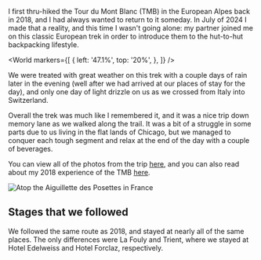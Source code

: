 I first thru-hiked the Tour du Mont Blanc (TMB) in the European Alpes back in 2018, 
and I had always wanted to return to it someday. In July of 2024 I made that a 
reality, and this time I wasn't going alone: my partner joined me on this 
classic European trek in order to introduce them to the hut-to-hut backpacking 
lifestyle.

<World
  markers={[
    {
      left: '47.1%',
      top: '20%',
    },
  ]}
/>

We were treated with great weather on this trek with a couple days of rain later 
in the evening (well after we had arrived at our places of stay for the day), 
and only one day of light drizzle on us as we crossed from Italy into Switzerland.

Overall the trek was much like I remembered it, and it was a nice trip down 
memory lane as we walked along the trail. It was a bit of a struggle in some 
parts due to us living in the flat lands of Chicago, but we managed to conquer 
each tough segment and relax at the end of the day with a couple of beverages. 

You can view all of the photos from the trip [here](/photos/returning-to-the-alps), and you can also 
read about my 2018 experience of the TMB [here](16). 

![Atop the Aiguillette des Posettes in France](2024/07/27/58-9F8F6C5A-FF9F-4682-853C-2430D113E16A.jpeg)

## Stages that we followed

We followed the same route as 2018, and stayed at nearly all of the same 
places. The only differences were La Fouly and Trient, where we stayed at 
Hotel Edelweiss and Hotel Forclaz, respectively.

<Stages />
